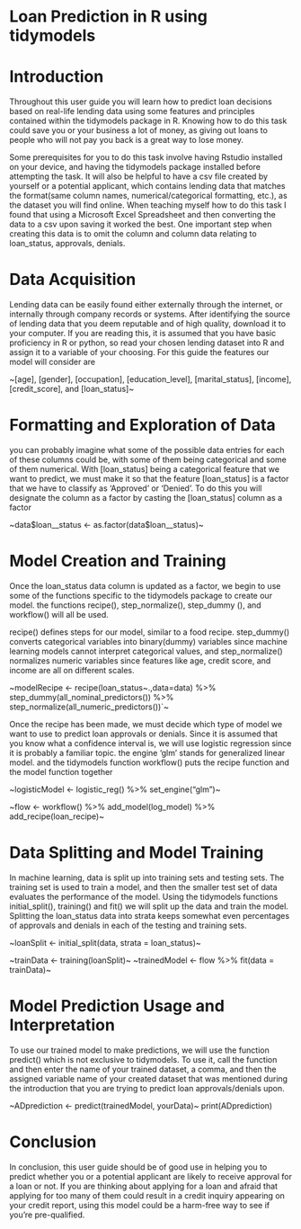 # Loan Prediction in R using tidymodels
# Introduction

Throughout this user guide you will learn how to predict loan decisions based on real-life lending data using some features and principles contained within the tidymodels package in R. Knowing how to do this task could save you or your business a lot of money, as giving out loans to people who will not pay you back is a great way to lose money.

Some prerequisites for you to do this task involve having Rstudio installed on your device, and having the tidymodels package installed before attempting the task. It will also be helpful to have a csv file created by yourself or a potential applicant, which contains lending data that matches the format(same column names, numerical/categorical formatting, etc.), as the dataset you will find online. When teaching myself how to do this task I found that using a Microsoft Excel Spreadsheet and then converting the data to a csv upon saving it worked the best. One important step when creating this data is to omit the column and column data relating to loan_status, approvals, denials.

# Data Acquisition

Lending data can be easily found either externally through the internet, or internally through company records or systems. After identifying the source of lending data that you deem reputable and of high quality, download it to your computer. If you are reading this, it is assumed that you have basic proficiency in R or python, so read your chosen lending dataset into R and assign it to a variable of your choosing. For this guide the features our model will consider are

~[age], [gender], [occupation], [education_level], [marital_status], [income], [credit_score], and [loan_status]~

# Formatting and Exploration of Data

you can probably imagine what some of the possible data entries for each of these columns could be, with some of them being categorical and some of them numerical. With \[loan_status\] being a categorical feature that we want to predict, we must make it so that the feature \[loan_status\] is a factor that we have to classify as 'Approved' or 'Denied'. To do this you will designate the column as a factor by casting the \[loan_status\] column as a factor

~data\$loan__status <- as.factor(data\$loan__status)~

# Model Creation and Training

Once the loan_status data column is updated as a factor, we begin to use some of the functions specific to the tidymodels package to create our model. the functions recipe(), step_normalize(), step_dummy (), and workflow() will all be used.

recipe() defines steps for our model, similar to a food recipe. step_dummy() converts categorical variables into binary(dummy) variables since machine learning models cannot interpret categorical values, and step_normalize() normalizes numeric variables since features like age, credit score, and income are all on different scales.

~modelRecipe <- recipe(loan_status~.,data=data) %>% step_dummy(all_nominal_predictors()) %>% step_normalize(all_numeric_predictors())`~

Once the recipe has been made, we must decide which type of model we want to use to predict loan approvals or denials. Since it is assumed that you know what a confidence interval is, we will use logistic regression since it is probably a familiar topic. the engine 'glm' stands for generalized linear model. and the tidymodels function workflow() puts the recipe function and the model function together



~logisticModel <- logistic_reg() %>% set_engine("glm")~

~flow <- workflow() %>% add_model(log_model) %>% add_recipe(loan_recipe)~


# Data Splitting and Model Training

In machine learning, data is split up into training sets and testing sets. The training set is used to train a model, and then the smaller test set of data evaluates the performance of the model. Using the tidymodels functions initial_split(), training() and fit() we will split up the data and train the model. Splitting the loan_status data into strata keeps somewhat even percentages of approvals and denials in each of the testing and training sets.


~loanSplit <- initial_split(data, strata = loan_status)~

~trainData <- training(loanSplit)~
~trainedModel <- flow %>% fit(data = trainData)~


# Model Prediction Usage and Interpretation

To use our trained model to make predictions, we will use the function predict() which is not exclusive to tidymodels. To use it, call the function and then enter the name of your trained dataset, a comma, and then the assigned variable name of your created dataset that was mentioned during the introduction that you are trying to predict loan approvals/denials upon.



~ADprediction <- predict(trainedModel, yourData)~
print(ADprediction)


# Conclusion

In conclusion, this user guide should be of good use in helping you to predict whether you or a potential applicant are likely to receive approval for a loan or not. If you are thinking about applying for a loan and afraid that applying for too many of them could result in a credit inquiry appearing on your credit report, using this model could be a harm-free way to see if you're pre-qualified.
